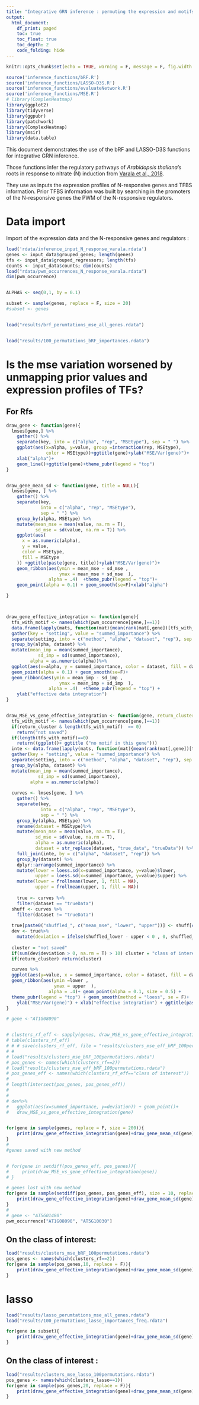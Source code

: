 ---
title: "Integrative GRN inference : permuting the expression and motifs of TFs: effect on expression prediction"
output: 
  html_document:
    df_print: paged
    toc: true
    toc_float: true
    toc_depth: 2
    code_folding: hide
---


```{r setup, include=FALSE}
knitr::opts_chunk$set(echo = TRUE, warning = F, message = F, fig.width = 10)

source('inference_functions/bRF.R')
source('inference_functions/LASSO-D3S.R')
source('inference_functions/evaluateNetwork.R')
source('inference_functions/MSE.R')
# library(ComplexHeatmap)
library(ggplot2)
library(tidyverse)
library(ggpubr)
library(patchwork)
library(ComplexHeatmap)
library(msir)
library(data.table)


```

This document demonstrates the use of the bRF and LASSO-D3S functions for integrative GRN inference.

Those functions infer the regulatory pathways of *Arabidopsis thaliana*'s roots in response to nitrate (N) induction from [Varala et al., 2018](https://www.ncbi.nlm.nih.gov/geo/query/acc.cgi?acc=GSE97500).

They use as inputs the expression profiles of N-responsive genes and TFBS information. 
Prior TFBS information was built by searching in the promoters of the N-responsive genes the PWM of the N-responsive regulators. 

# Data import

Import of the expression data and the N-responsive genes and regulators :

```{r}
load('rdata/inference_input_N_response_varala.rdata')
genes <- input_data$grouped_genes; length(genes)
tfs <- input_data$grouped_regressors; length(tfs)
counts <- input_data$counts; dim(counts)
load("rdata/pwm_occurrences_N_response_varala.rdata")
dim(pwm_occurrence)


ALPHAS <- seq(0,1, by = 0.1)

subset <- sample(genes, replace = F, size = 20)
#subset <- genes


load("results/brf_perumtations_mse_all_genes.rdata")


load("results/100_permutations_bRF_importances.rdata")
```



# Is the mse variation worsened by unmapping prior values and expression profiles of TFs?


## For Rfs

```{r, message=F}

draw_gene <- function(gene){
  lmses[gene,] %>%
    gather() %>%
    separate(key, into = c("alpha", "rep", "MSEtype"), sep = " ") %>%
    ggplot(aes(x=alpha, y=value, group =interaction(rep, MSEtype), 
               color = MSEtype))+ggtitle(gene)+ylab("MSE/Var(gene)")+
    xlab("alpha")+
    geom_line()+ggtitle(gene)+theme_pubr(legend = "top")
}


draw_gene_mean_sd <- function(gene, title = NULL){
  lmses[gene, ] %>%
    gather() %>%
    separate(key,
             into = c("alpha", "rep", "MSEtype"),
             sep = " ") %>%
    group_by(alpha, MSEtype) %>%
    mutate(mean_mse = mean(value, na.rm = T),
           sd_mse = sd(value, na.rm = T)) %>%
    ggplot(aes(
      x = as.numeric(alpha),
      y = value,
      color = MSEtype,
      fill = MSEtype
    )) +ggtitle(paste(gene, title))+ylab("MSE/Var(gene)")+
    geom_ribbon(aes(ymin = mean_mse - sd_mse , 
                    ymax = mean_mse + sd_mse  ), 
                alpha = .4)  +theme_pubr(legend = "top")+
    geom_point(alpha = 0.1) + geom_smooth(se=F)+xlab("alpha")

}



draw_gene_effective_integration <- function(gene){
  tfs_with_motif <- names(which(pwm_occurrence[gene,]==1))
  data.frame(lapply(mats, function(mat){mean(rank(mat[,gene])[tfs_with_motif])})) %>%
  gather(key = "setting", value = "summed_importance") %>%
  separate(setting, into = c("method", "alpha", "dataset", "rep"), sep = "_") %>%
  group_by(alpha, dataset) %>%
  mutate(mean_imp = mean(summed_importance),
            sd_imp = sd(summed_importance),
         alpha = as.numeric(alpha))%>%
  ggplot(aes(x=alpha, y = summed_importance, color = dataset, fill = dataset)) +
  geom_point(alpha = 0.1) + geom_smooth(se=F)+
  geom_ribbon(aes(ymin = mean_imp - sd_imp , 
                    ymax = mean_imp + sd_imp  ), 
                alpha = .4)  +theme_pubr(legend = "top") + 
    ylab("effective data integration")
}


draw_MSE_vs_gene_effective_integration <- function(gene, return_cluster = F){
  tfs_with_motif <- names(which(pwm_occurrence[gene,]==1))
  if(return_cluster & length(tfs_with_motif)  == 0)
    return("not saved")
  if(length(tfs_with_motif)==0)
    return((ggplot()+ ggtitle ("no motif in this gene")))
  inte <- data.frame(lapply(mats, function(mat){mean(rank(mat[,gene])[tfs_with_motif])})) %>%
  gather(key = "setting", value = "summed_importance") %>%
  separate(setting, into = c("method", "alpha", "dataset", "rep"), sep = "_") %>%
  group_by(alpha, dataset) %>%
  mutate(mean_imp = mean(summed_importance),
            sd_imp = sd(summed_importance),
         alpha = as.numeric(alpha))
  
  curves <- lmses[gene, ] %>%
    gather() %>%
    separate(key,
             into = c("alpha", "rep", "MSEtype"),
             sep = " ") %>%
    group_by(alpha, MSEtype) %>%
    rename(dataset = MSEtype)%>%
    mutate(mean_mse = mean(value, na.rm = T),
           sd_mse = sd(value, na.rm = T),
           alpha = as.numeric(alpha),
           dataset = str_replace(dataset, "true_data", "trueData")) %>%
    full_join(inte, by = c("alpha", "dataset", "rep")) %>%
    group_by(dataset) %>%
    dplyr::arrange(summed_importance) %>% 
    mutate(lower = loess.sd(x=summed_importance, y=value)$lower,
           upper = loess.sd(x=summed_importance, y=value)$upper) %>%
    mutate(lower = frollmean(lower, 1, fill = NA),
           upper = frollmean(upper, 1, fill = NA))
  
    true <- curves %>%
    filter(dataset == "trueData")
  shuff <- curves %>%
    filter(dataset != "trueData")
  
  true[paste0("shuffled_", c("mean_mse", "lower", "upper"))] <- shuff[c("mean_mse", "lower", "upper")] 
  dev <- true%>%
    mutate(deviation = ifelse(shuffled_lower - upper < 0 , 0, shuffled_lower - upper))
  
  cluster = "not saved"
  if(sum(dev$deviation > 0, na.rm = T) > 10) cluster = "class of interest"
  if(return_cluster) return(cluster)

  curves %>%
  ggplot(aes(y=value, x = summed_importance, color = dataset, fill = dataset))+
  geom_ribbon(aes(ymin =lower , 
                  ymax = upper  ), 
                alpha = .4)+ geom_point(alpha = 0.1, size = 0.5) +
  theme_pubr(legend = "top") + geom_smooth(method = "loess", se = F)+
    ylab("MSE/Var(gene)") + xlab("effective integration") + ggtitle(paste(gene, cluster))
}

# gene <-"AT1G08090"


# clusters_rf_eff <- sapply(genes, draw_MSE_vs_gene_effective_integration, return_cluster=T)
# table(clusters_rf_eff)
# # # save(clusters_rf_eff, file = "results/clusters_mse_eff_bRF_100permutations.rdata")
# # 
# load("results/clusters_mse_bRF_100permutations.rdata")
# pos_genes <- names(which(clusters_rf==2))
# load("results/clusters_mse_eff_bRF_100permutations.rdata")
# pos_genes_eff <- names(which(clusters_rf_eff=="class of interest"))
# 
# length(intersect(pos_genes, pos_genes_eff))
# 
# 
# dev%>%
#   ggplot(aes(x=summed_importance, y=deviation)) + geom_point()+
#   draw_MSE_vs_gene_effective_integration(gene)


for(gene in sample(genes, replace = F, size = 200)){
    print(draw_gene_effective_integration(gene)+draw_gene_mean_sd(gene)+draw_MSE_vs_gene_effective_integration(gene))
}
# 
#genes saved with new method


# for(gene in setdiff(pos_genes_eff, pos_genes)){
#     print(draw_MSE_vs_gene_effective_integration(gene))
# }

# genes lost with new method
for(gene in sample(setdiff(pos_genes, pos_genes_eff), size = 10, replace = F)){
    print(draw_gene_effective_integration(gene)+draw_gene_mean_sd(gene)+draw_MSE_vs_gene_effective_integration(gene))
}
# 
# gene <- "AT5G01480"
pwm_occurrence["AT1G08090", "AT5G10030"]
```


## On the class of interest:

```{r, eval=FALSE}
load("results/clusters_mse_bRF_100permutations.rdata")
pos_genes <- names(which(clusters_rf==2))
for(gene in sample(pos_genes,10, replace = F)){
    print(draw_gene_effective_integration(gene)+draw_gene_mean_sd(gene)+draw_MSE_vs_gene_effective_integration(gene))
}
```

# lasso

```{r, eval=FALSE}
load("results/lasso_perumtations_mse_all_genes.rdata")
load("results/100_permutations_lasso_importances_freq.rdata")

for(gene in subset){
    print(draw_gene_effective_integration(gene)+draw_gene_mean_sd(gene)+draw_MSE_vs_gene_effective_integration(gene))
}
```


## On the class of interest :


```{r, eval=FALSE}
load("results/clusters_mse_lasso_100permutations.rdata")
pos_genes <- names(which(clusters_lasso==1))
for(gene in sample(pos_genes,20, replace = F)){
    print(draw_gene_effective_integration(gene)+draw_gene_mean_sd(gene)+draw_MSE_vs_gene_effective_integration(gene))
}
```
